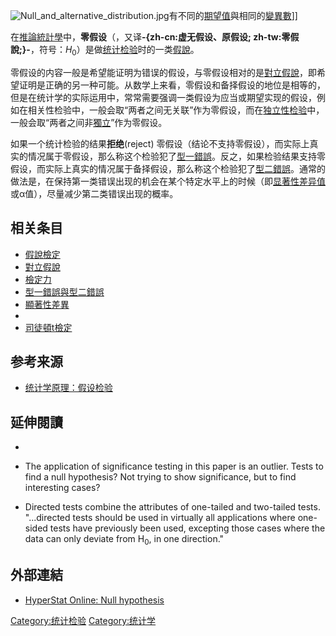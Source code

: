 {{NoteTA
|G1=Math
|T=zh-tw:虛無假說;zh-hk:虛無假設;zh-cn:零假设
|1=zh-tw:假說檢定;zh-hk:假設檢定;zh-cn:假设检验
|2=zh-tw:對立假說;zh-hk:備擇假設;zh-cn:备择假设
|3=zh-tw:虛無假說;zh-hk:虛無假設;zh-cn:零假设
|4=zh-cn:检验;zh-tw:檢定;
|5=zh-cn:水平;zh-tw:水準;
}}

[[File:Null_and_alternative_distribution.jpg|thumb]]有不同的[[期望值|期望值]]與相同的[[變異數|變異數]]]]

在[[推論統計學|推論統計學]]中，'''零假设'''（{{lang-en|Null hypothesis}}，又译'''-{zh-cn:虚无假设、原假设; zh-tw:零假說;}-'''，符号：<math>H_0</math>）是做[[假說檢定|统计检验]]时的一类[[假說|假說]]。

零假设的内容一般是希望能证明为错误的假设，与零假设相对的是[[對立假說|對立假說]]，即希望证明是正确的另一种可能。从数学上来看，零假设和备择假设的地位是相等的，但是在统计学的实际运用中，常常需要强调一类假设为应当或期望实现的假设，例如在相关性检验中，一般会取“两者之间无关联”作为零假设，而在[[皮爾森卡方檢定|独立性检验]]中，一般会取“两者之间非[[独立_(概率论)|獨立]]”作为零假设。

如果一个统计检验的结果'''拒绝'''(reject) 零假设（结论不支持零假设），而实际上真实的情况属于零假设，那么称这个检验犯了[[第一型及第二型錯誤|型一錯誤]]。反之，如果检验结果支持零假设，而实际上真实的情况属于备择假设，那么称这个检验犯了[[型一錯誤與型二錯誤|型二錯誤]]。通常的做法是，在保持第一类错误出现的机会在某个特定水平上的时候（即[[显著性差异|显著性差异值]]或α值），尽量减少第二类错误出现的概率。

==相关条目==
*[[假說檢定|假說檢定]]
*[[對立假說|對立假說]]
*[[檢定力|檢定力]]
*[[型一錯誤與型二錯誤|型一錯誤與型二錯誤]]
*[[顯著性差異|顯著性差異]]
*{{link-en|似然比检验|Likelihood-ratio test}}
*[[司徒頓t檢定|司徒頓t檢定]]

==参考来源==
*[https://web.archive.org/web/20100109044021/http://210.28.216.200/cai/tongji/zhishidian/knowledge5.htm 统计学原理：假设检验]

==延伸閱讀==
{{refbegin|2}}
*{{Cite book |last=Adèr |first=H. J. | author-link1 = Herman J. Adèr|last2= Mellenbergh  |first2= G. J.| author2-link = Gideon J. Mellenbergh |lastauthoramp=yes |last3=Hand |first3=D. J. |year=2007 |title=Advising on research methods: A consultant's companion |publisher=Johannes van Kessel Publishing |location=Huizen, The Netherlands |isbn=90-79418-01-3 }}
*{{Cite journal | doi = 10.1198/016214504000000089| title = Large-Scale Simultaneous Hypothesis Testing| url = https://archive.org/details/sim_journal-of-the-american-statistical-association_2004-03_99_465/page/96| journal = Journal of the American Statistical Association| volume = 99| issue = 465| pages = 96| year = 2004| last1 = Efron | first1 = B. }}  The application of significance testing in this paper is an outlier.  Tests to find a null hypothesis?  Not trying to show significance, but to find interesting cases?
*{{cite journal | last1 = Rice | first1 = William R. | last2 = Gaines | first2 = Steven D.  | title = 'Heads I win, tails you lose': testing directional alternative hypotheses in ecological and evolutionary research | journal = TREE | volume = 9 | number = 6 | pages = 235–237 | date = June 1994 | doi=10.1016/0169-5347(94)90258-5}}  Directed tests combine the attributes of one-tailed and two-tailed tests.  "...directed tests should be used in virtually all applications where one-sided tests have previously been used, excepting those cases where the data can only deviate from H<sub>0</sub>, in one direction."
{{refend}}

==外部連結==
* [http://davidmlane.com/hyperstat/A29337.html HyperStat Online: Null hypothesis] {{Wayback|url=http://davidmlane.com/hyperstat/A29337.html |date=20100210184835 }}

{{統計學}}

[[Category:统计检验|Category:统计检验]]
[[Category:统计学|Category:统计学]]